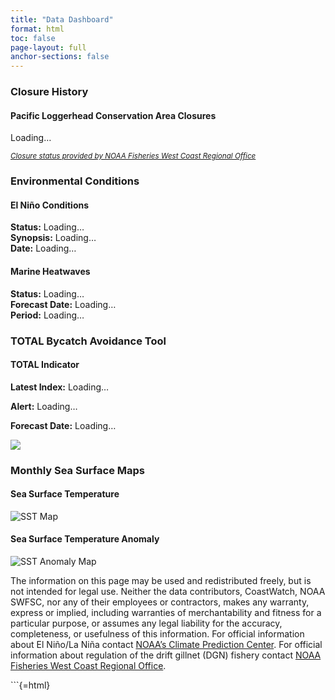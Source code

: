 ```yaml
---
title: "Data Dashboard"
format: html
toc: false
page-layout: full
anchor-sections: false
---
```


::: {.dashboard-card}
### Closure History

::: {.dashboard-grid}

::: {.dashboard-subcard}
#### Pacific Loggerhead Conservation Area Closures {.dashboard-title}

<p id="closure-text">Loading...</p>

<small>
*[Closure status provided by NOAA Fisheries West Coast Regional Office](https://www.westcoast.fisheries.noaa.gov/)*
</small>
:::

:::
:::

::: {.dashboard-card}
### Environmental Conditions

::: {.dashboard-grid}

::: {.dashboard-subcard}
#### El Niño Conditions {.dashboard-title}

<div>
<strong>Status:</strong> <span id="elnino-status">Loading...</span><br>
<strong>Synopsis:</strong> <span id="elnino-synopsis">Loading...</span><br>
<strong>Date:</strong> <span id="elnino-date">Loading...</span>
</div>
:::

::: {.dashboard-subcard}
#### Marine Heatwaves {.dashboard-title}

<div>
<strong>Status:</strong> <span id="heatwave-status">Loading...</span><br>
<strong>Forecast Date:</strong> <span id="heatwave-date">Loading...</span><br>
<strong>Period:</strong> <span id="heatwave-period">Loading...</span>
</div>
:::

:::
:::

::: {.dashboard-card}
### TOTAL Bycatch Avoidance Tool

::: {.dashboard-grid}

::: {.dashboard-subcard}
#### TOTAL Indicator {.dashboard-title}

<p><strong>Latest Index:</strong> <span id="indicator-value">Loading...</span></p>
<p><strong>Alert:</strong> <span id="indicator-alert">Loading...</span></p>
<p><strong>Forecast Date:</strong> <span id="indicator-date">Loading...</span></p>

![](data/images/indicator.png){#indicator-plot fig-align="center"}

:::
:::
:::

::: {.dashboard-card}
### Monthly Sea Surface Maps

::: {.dashboard-grid}

::: {.dashboard-subcard}
#### Sea Surface Temperature {.dashboard-title}

<img id="sst-map" alt="SST Map" style="max-width:100%;">
:::

::: {.dashboard-subcard}
#### Sea Surface Temperature Anomaly {.dashboard-title}

<img id="anom-map" alt="SST Anomaly Map" style="max-width:100%;">
:::

:::
:::

::: {.turtlewatch-disclaimer}
The information on this page may be used and redistributed freely, but is not intended for legal use. Neither the data contributors, CoastWatch, NOAA SWFSC, nor any of their employees or contractors, makes any warranty, express or implied, including warranties of merchantability and fitness for a particular purpose, or assumes any legal liability for the accuracy, completeness, or usefulness of this information. For official information about El Niño/La Niña contact [NOAA's Climate Prediction Center](https://www.cpc.ncep.noaa.gov/products/analysis_monitoring/enso_advisory/ensodisc.shtml). For official information about regulation of the drift gillnet (DGN) fishery contact [NOAA Fisheries West Coast Regional Office](https://www.westcoast.fisheries.noaa.gov/).
:::

```{=html}
<script>
document.addEventListener("DOMContentLoaded", async function() {
  // --- ENSO conditions ---
  try {
    const ensoResp = await fetch("data/json/elnino_last.json");
    const enso = await ensoResp.json();
    document.getElementById("elnino-status").textContent = enso.status || "N/A";
    document.getElementById("elnino-synopsis").textContent = enso.synopsis || "N/A";
    document.getElementById("elnino-date").textContent = enso.date_print || "N/A";
  } catch (err) {
    console.error("ENSO JSON not found:", err);
  }

  // --- Marine heatwaves ---
  try {
    const hwResp = await fetch("data/json/heatwave.json");
    const hw = await hwResp.json();
    document.getElementById("heatwave-status").textContent = hw.heat_status || "N/A";
    document.getElementById("heatwave-date").textContent = hw.heat_date || "N/A";
    document.getElementById("heatwave-period").textContent = hw.heat_period || "N/A";
  } catch (err) {
    console.error("Heatwave JSON not found:", err);
  }

  // --- TOTAL indicator ---
  try {
    const indResp = await fetch("data/json/latest.json");
    const ind = await indResp.json();
    document.getElementById("indicator-alert").textContent = ind.alert || "N/A";
    document.getElementById("indicator-date").textContent = ind.fc_date || "N/A";
    document.getElementById("indicator-value").textContent = ind.new_index || "N/A";
  } catch (err) {
    console.error("Indicator JSON not found:", err);
  }

  // --- Latest SST/Anomaly maps ---
  try {
    const mapsResp = await fetch("data/json/latest.json");
    const maps = await mapsResp.json();
    const latest = maps["t0"]; // most recent month
    if (latest) {
      document.getElementById("sst-map").src = "data/images/" + latest.sst_file;
      document.getElementById("anom-map").src = "data/images/" + latest.anom_file;
    }
  } catch (err) {
    console.error("Maps JSON not found:", err);
  }

  // --- Closure history ---
  try {
    const closureResp = await fetch("data/json/closure.json");
    const closure = await closureResp.json();
    document.getElementById("closure-text").textContent =
      closure.closure_status || "No closure data available.";
  } catch (err) {
    console.error("Closure JSON not found:", err);
  }
});
</script>